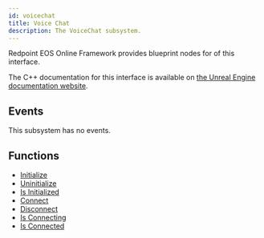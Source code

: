 ```yaml
---
id: voicechat
title: Voice Chat
description: The VoiceChat subsystem.
---
```



Redpoint EOS Online Framework provides blueprint nodes for <CoverageBadge coverage={83} /> of this interface.

The C++ documentation for this interface is available on [the Unreal Engine documentation website](https://dev.epicgames.com/documentation/en-us/unreal-engine/voice-chat-interface-in-unreal-engine).

## Events

This subsystem has no events.

## Functions

- [Initialize](./function/initialize.mdx)
- [Uninitialize](./function/uninitialize.mdx)
- [Is Initialized](./function/isinitialized.mdx)
- [Connect](./function/connect.mdx)
- [Disconnect](./function/disconnect.mdx)
- [Is Connecting](./function/isconnecting.mdx)
- [Is Connected](./function/isconnected.mdx)
